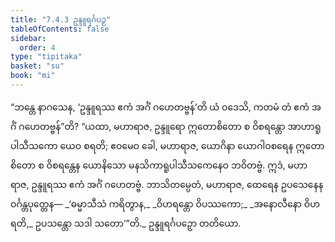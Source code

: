 ```yaml
---
title: "7.4.3 ဥန္ဒူရင်္ဂပဉှ"
tableOfContents: false
sidebar:
  order: 4
type: "tipitaka"
basket: "su"
book: "mi"
---
```



<DynamicBreadcrumb />

<Division number="257" book="mi">

<Paragraph number="1843" book="mi">
“ဘန္တေ နာဂသေန, ‘ဥန္ဒူရဿ ဧကံ အင်္ဂံ ဂဟေတဗ္ဗန်’တိ ယံ ဝဒေသိ, ကတမံ တံ ဧကံ အင်္ဂံ ဂဟေတဗ္ဗန်”တိ? “ယထာ, မဟာရာဇ, ဥန္ဒူရော ဣတောစိတော စ ဝိစရန္တော အာဟာရူပါသီသကော ယေဝ စရတိ; ဧဝမေဝ ခေါ, မဟာရာဇ, ယောဂိနာ ယောဂါဝစရေန ဣတောစိတော စ ဝိစရန္တေန ယောနိသော မနသိကာရူပါသီသကေနေဝ ဘဝိတဗ္ဗံ. ဣဒံ, မဟာရာဇ, ဥန္ဒူရဿ ဧကံ အင်္ဂံ ဂဟေတဗ္ဗံ. ဘာသိတမ္ပေတံ, မဟာရာဇ, ထေရေန ဥပသေနေန ဝင်္ဂန္တပုတ္တေန—
</Paragraph>

<Paragraph number="1844" type="verses" book="mi">
_‘ဓမ္မာသီသံ ကရိတွာန,_  
_ဝိဟရန္တော ဝိပဿကော;_  
_အနောလီနော ဝိဟရတိ,_  
ဥပသန္တော သဒါ သတော’”တိ._  


</Paragraph>
</Division>

<Paragraph number="1845" type="center" book="mi">
ဥန္ဒူရင်္ဂပဉှော တတိယော.
</Paragraph>